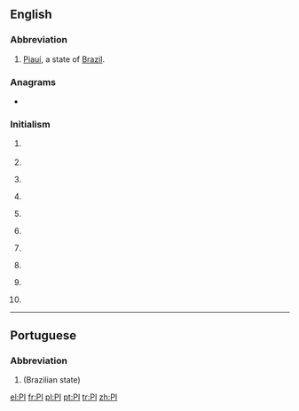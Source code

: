 {{also|Appendix:Variations of "pi"}}
==English==

===Abbreviation===
{{rfc-header|Abbreviation}}
{{en-abbr}}

# [[Piauí]], a state of [[Brazil]].

===Anagrams===
* {{l|en|IP}}

===Initialism===
{{rfc-header|Initialism}}
{{en-initialism}}

# {{initialism of|partial induction|dot=|lang=en}} {{gloss|see [[AI]]}}
# {{initialism of|[[personal injury]]|lang=en}}
# {{initialism of|[[politically incorrect]]|dot=|lang=en}} {{gloss|see [[PC]]}}
# {{initialism of|[[principal]] [[investigator]]|dot=|lang=en}} {{gloss|lead researcher on a grant-funded project}}
# {{initialism of|[[prison|Prison]] [[industry|Industries]]|dot=|lang=en}} {{gloss|the prison-run work program for inmates}}
# {{initialism of|[[private investigator]]|lang=en}}
# {{label|en|electronics}} {{initialism of|[[power integrity]]|lang=en}}
# {{label|en|organic compound}} {{initialism of|[[polyimide]]|lang=en}}
# {{label|en|Philippines|colloquial}} {{initialism of|the [[Philippines]]|dot=|lang=en}} {{gloss|PI standing for ''Philippine Islands''}}
#: {{usex|We're going back to '''the PI''' for a vacation this summer.|lang=en}}
# {{label|en|informatics|SGML|XML}} {{initialism of|[[Processing Instruction]]|lang=en}}

----

==Portuguese==

===Abbreviation===
{{rfc-header|Abbreviation}}
{{pt-abbr}}

# {{abbreviation of|Piauí|lang=pt}} (Brazilian state)

[[el:PI]]
[[fr:PI]]
[[pl:PI]]
[[pt:PI]]
[[tr:PI]]
[[zh:PI]]